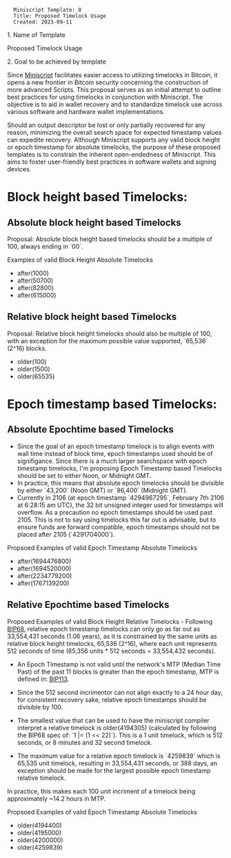 <pre>
  Miniscript Template: 0
  Title: Proposed Timelock Usage
  Created: 2023-09-11
</pre>


1. Name of Template

Proposed Timelock Usage

2. Goal to be achieved by template

Since [https://bitcoin.sipa.be/miniscript/ Miniscript] facilitates easier access to utilizing timelocks in Bitcoin, it opens a new frontier in Bitcoin security concerning the construction of more advanced Scripts. This proposal serves as an initial attempt to outline best practices for using timelocks in conjunction with Miniscript. The objective is to aid in wallet recovery and to standardize timelock use across various software and hardware wallet implementations.

Should an output descriptor be lost or only partially recovered for any reason, minimizing the overall search space for expected timestamp values can expedite recovery. Although Miniscript supports any valid block height or epoch timestamp for absolute timelocks, the purpose of these proposed templates is to constrain the inherent open-endedness of Miniscript. This aims to foster user-friendly best practices in software wallets and signing devices.

=Block height based Timelocks:=

==Absolute block height based Timelocks==

Proposal: Absolute block height based timelocks should be a multiple of 100, always ending in `00`.

Examples of valid Block Height Absolute Timelocks

*after(1000)
*after(50700)
*after(82800)
*after(615000)


== Relative block height based Timelocks ==
Proposal: Relative block height timelocks should also be multiple of 100, with an exception for the maximum possible value supported, `65,536` (2^16) blocks.


*older(100)
*older(1500)
*older(65535)


=Epoch timestamp based Timelocks:=

==Absolute Epochtime based Timelocks==

*Since the goal of an epoch timestamp timelock is to align events with wall time instead of block time, epoch timestamps used should be of signifigance. Since there is a much larger searchspace with epoch timestamp timelocks, I'm proposing Epoch Timestamp based Timelocks should be set to either Noon, or Midnight GMT. 
*In practice, this means that absolute epoch timelocks should be divisible by either `43,200` (Noon GMT) or `86,400` (Midnight GMT).
*Currently in 2106 (at epoch timestamp `4294967295`, February 7th 2106 at 6:28:15 am UTC), the 32 bit unsigned integer used for timestamps will overflow. As a precaution no epoch timestamps should be used past 2105. This is not to say using timelocks this far out is advisable, but to ensure funds are forward compatible, epoch timestamps should not be placed after 2105 (`4291704000`).


Propsoed Examples of valid Epoch Timestamp Absolute Timelocks


*after(1694476800)
*after(1694520000)
*after(2234779200)
*after(1767139200)




==Relative Epochtime based Timelocks==

Proposed Examples of valid Block Height Relative Timelocks
- Following [https://github.com/bitcoin/bips/blob/master/bip-0068.mediawiki BIP68], relative epoch timestamp timelocks can only go as far out as 33,554,431 seconds (1.06 years), as it is constrained by the same units as relative block height timelocks, 65,536 (2^16), where each unit represents 512 seconds of time (65,356 units * 512 seconds = 33,554,432 seconds).

* An Epoch Timestamp is not valid until the network's MTP (Median Time Past) of the past 11 blocks is greater than the epoch timestamp, MTP is defined in: [https://github.com/bitcoin/bips/blob/master/bip-0113.mediawiki BIP113].

* Since the 512 second incrimentor can not align exactly to a 24 hour day, for consistent recovery sake, relative epoch timestamps should be divisible by 100.

* The smallest value that can be used to have the miniscript compiler interpret a relative timelock is older(4194305) (calculated by following the BIP68 spec of: `1 |= (1 << 22)`). This is a 1 unit timelock, which is 512 seconds, or 8 minutes and 32 second timelock.

* The maximum value for a relative epoch timelock is `4259839` which is 65,535 unit timelock, resulting in 33,554,431 seconds, or 388 days, an exception should be made for the largest possible epoch timestamp relative timelock.

In practice, this makes each 100 unit incriment of a timelock being approximately ~14.2 hours in MTP.

Propsoed Examples of valid Epoch Timestamp Absolute Timelocks

*older(4194400)
*older(4195000)
*older(4200000)
*older(4259839)
